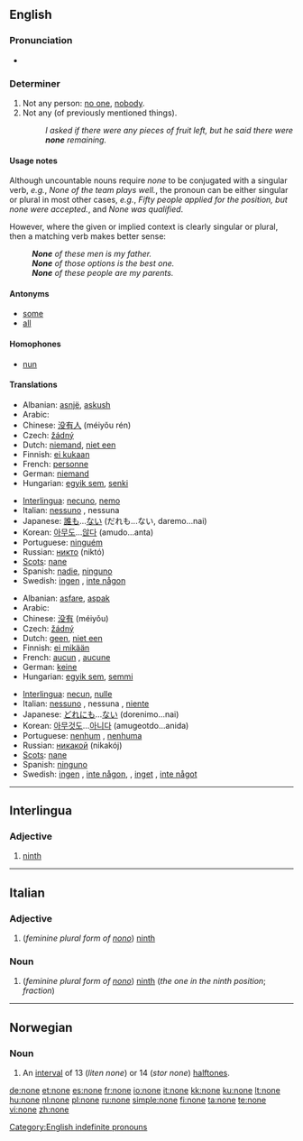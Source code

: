 {{wikipedia|None (disambiguation)}}
{{also|None}}
==English==
{{rank|suppose|else|entered|505|none|river|change|happy}}

===Pronunciation===
* {{audio|en-us-none.ogg|Audio (US)}}

===Determiner===
{{wikipedia}}
{{en-det}}

# Not any person: [[no one]], [[nobody]].
# Not any (of previously mentioned things).
#: ''I asked if there were any pieces of fruit left, but he said there were '''none''' remaining.''

====Usage notes====
Although uncountable nouns require ''none'' to be conjugated with a singular verb, ''e.g.'', ''None of the team plays well.'', the pronoun can be either singular or plural in most other cases, ''e.g.'', ''Fifty people applied for the position, but none were accepted.'', and ''None was qualified''.

However, where the given or implied context is clearly singular or plural, then a matching verb makes better sense:
: '''''None''' of these men is my father.''
: '''''None''' of those options is the best one.''
: '''''None''' of these people are my parents.''

====Antonyms====
* [[some]]
* [[all]]

====Homophones====
* [[nun]]

====Translations====
{{trans-top|not any person; no one, nobody}}
* Albanian: [[asnjë]], [[askush]]
* Arabic: {{Arab|[[لا احد]]}} {{IPAchar|(lā ’áħad)}}
* Chinese: [[没有人]] (méiyǒu rén)
* Czech: [[žádný]] {{m}}
* Dutch: [[niemand]], [[niet een]]
* Finnish: [[ei kukaan]]
* French: [[personne]]
* German: [[niemand]]
* Hungarian: [[egyik sem]], [[senki]]
{{trans-mid}}
* [[Interlingua]]: [[necuno]], [[nemo]]
* Italian: [[nessuno]] {{m}}, nessuna {{f}}
* Japanese: [[誰も]]...[[ない]] (だれも...ない, daremo...nai)
* Korean: [[아무도]]...[[않다]] (amudo...anta)
* Portuguese: [[ninguém]]
* Russian: [[никто]] (niktó)
* [[Scots]]: [[nane]]
* Spanish: [[nadie]], [[ninguno]]
* Swedish: [[ingen]] , [[inte någon]]
{{trans-bottom}}

{{trans-top|not any}}
* Albanian: [[asfare]], [[aspak]]
* Arabic: {{Arab|[[لا شئ]]}} {{IPAchar|(lā šæy’)}}
* Chinese: [[没有]] (méiyǒu)
* Czech: [[žádný]] {{m}}
* Dutch: [[geen]], [[niet een]]
* Finnish: [[ei mikään]]
* French: [[aucun]] {{m}}, [[aucune]] {{f}}
* German: [[keine]]
* Hungarian: [[egyik sem]], [[semmi]]
{{trans-mid}}
* [[Interlingua]]: [[necun]], [[nulle]]
* Italian: [[nessuno]] {{m}}, nessuna {{f}}, [[niente]]
* Japanese: [[どれにも]]...[[ない]] (dorenimo...nai)
* Korean: [[아무것도]]...[[아니다]] (amugeotdo...anida)
* Portuguese: [[nenhum]] {{m}}, [[nenhuma]] {{f}}
* Russian: [[никакой]] (nikakój)
* [[Scots]]: [[nane]]
* Spanish: [[ninguno]]
* Swedish: [[ingen]] {{c}}, [[inte någon]], {{c}}, [[inget]] {{n}}, [[inte något]] {{n}}
{{trans-bottom}}

----

==Interlingua==

===Adjective===
{{infl|ia|adjective}}

# [[ninth]]

----

==Italian==

===Adjective===
{{infl|it|adjective|g=f|plural}}

# (''feminine plural form of [[nono#Italian|nono]]'') [[ninth]]

===Noun===
{{infl|it|noun|g=f|plural}}

# (''feminine plural form  of [[nono#Italian|nono]]'') [[ninth]] (''the one in the ninth position''; ''fraction'')

----

==Norwegian==

===Noun===
{{no-noun-m1|non}}

# {{music|lang=no}} An [[interval]] of 13 (''liten none'') or 14 (''stor none'') [[halftone]]s.

[[Category:English indefinite pronouns]]

[[de:none]]
[[et:none]]
[[es:none]]
[[fr:none]]
[[io:none]]
[[it:none]]
[[kk:none]]
[[ku:none]]
[[lt:none]]
[[hu:none]]
[[nl:none]]
[[pl:none]]
[[ru:none]]
[[simple:none]]
[[fi:none]]
[[ta:none]]
[[te:none]]
[[vi:none]]
[[zh:none]]